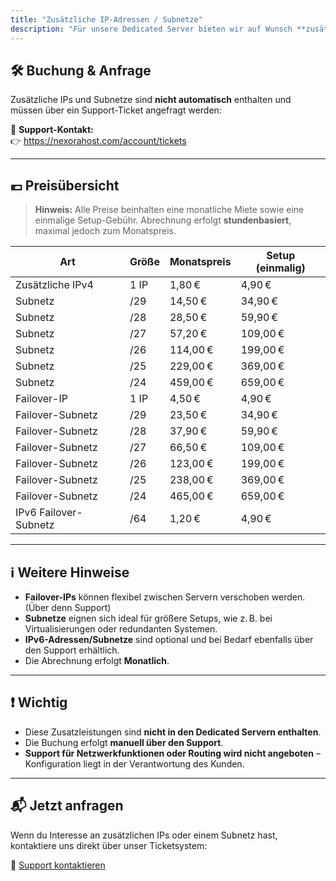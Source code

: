 ```yaml
---
title: "Zusätzliche IP-Adressen / Subnetze"
description: "Für unsere Dedicated Server bieten wir auf Wunsch **zusätzliche IPv4- und IPv6-Adressen** sowie **komplette Subnetze** an. Diese können flexibel über unseren Support gebucht werden."
---
```


## 🛠️ Buchung & Anfrage

Zusätzliche IPs und Subnetze sind **nicht automatisch** enthalten und müssen über ein Support-Ticket angefragt werden:

📨 **Support-Kontakt:**\
👉 https://nexorahost.com/account/tickets

---

## 💶 Preisübersicht

> **Hinweis:** Alle Preise beinhalten eine monatliche Miete sowie eine einmalige Setup-Gebühr. Abrechnung erfolgt **stundenbasiert**, maximal jedoch zum Monatspreis.

| Art                   | Größe | Monatspreis | Setup (einmalig) |
| --------------------- | ----- | ----------- | ---------------- |
| Zusätzliche IPv4      | 1 IP  | 1,80 €      | 4,90 €           |
| Subnetz               | /29   | 14,50 €     | 34,90 €          |
| Subnetz               | /28   | 28,50 €     | 59,90 €          |
| Subnetz               | /27   | 57,20 €     | 109,00 €         |
| Subnetz               | /26   | 114,00 €    | 199,00 €         |
| Subnetz               | /25   | 229,00 €    | 369,00 €         |
| Subnetz               | /24   | 459,00 €    | 659,00 €         |
| Failover-IP           | 1 IP  | 4,50 €      | 4,90 €           |
| Failover-Subnetz      | /29   | 23,50 €     | 34,90 €          |
| Failover-Subnetz      | /28   | 37,90 €     | 59,90 €          |
| Failover-Subnetz      | /27   | 66,50 €     | 109,00 €         |
| Failover-Subnetz      | /26   | 123,00 €    | 199,00 €         |
| Failover-Subnetz      | /25   | 238,00 €    | 369,00 €         |
| Failover-Subnetz      | /24   | 465,00 €    | 659,00 €         |
| IPv6 Failover-Subnetz | /64   | 1,20 €      | 4,90 €           |

---

## ℹ️ Weitere Hinweise

- **Failover-IPs** können flexibel zwischen Servern verschoben werden. (Über denn Support)
- **Subnetze** eignen sich ideal für größere Setups, wie z. B. bei Virtualisierungen oder redundanten Systemen.
- **IPv6-Adressen/Subnetze** sind optional und bei Bedarf ebenfalls über den Support erhältlich.
- Die Abrechnung erfolgt **Monatlich**.

---

## ❗ Wichtig

- Diese Zusatzleistungen sind **nicht in den Dedicated Servern enthalten**.
- Die Buchung erfolgt **manuell über den Support**.
- **Support für Netzwerkfunktionen oder Routing wird nicht angeboten** – Konfiguration liegt in der Verantwortung des Kunden.

---

## 📬 Jetzt anfragen

Wenn du Interesse an zusätzlichen IPs oder einem Subnetz hast, kontaktiere uns direkt über unser Ticketsystem:

🔗 [Support kontaktieren](https://nexorahost.com/account/tickets)